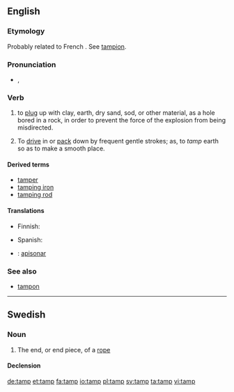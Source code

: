 ==English==

===Etymology===
Probably related to French {{term|tamponner||to plug or stop|lang=fr}}. See [[tampion]].
: {{etystub}}

===Pronunciation===
* {{a|UK}} {{IPA|/tæmp/}}, {{SAMPA|/t{mp/}}

===Verb===
{{en-verb|tamps|tamping|tamped|tamped}}

# {{context|blasting}} to [[plug]] up with clay, earth, dry sand, sod, or other material, as a hole bored in a rock, in order to prevent the force of the explosion from being misdirected.
# To [[drive]] in or [[pack]] down by frequent gentle strokes; as, to ''tamp'' earth so as to make a smooth place.

====Derived terms====
* [[tamper]]
* [[tamping iron]]
* [[tamping rod]]

====Translations====
{{trans-top|to plug up with clay or other material}}
{{trans-mid}}
{{trans-bottom}}

{{trans-top|to pack down}}
* Finnish: {{t|fi|tampata}}
{{trans-mid}}
* Spanish: {{t|es|apisonar}}
{{trans-bottom}}
{{checktrans-top}}
* {{ttbc|es}}: [[apisonar]]
{{trans-bottom}}

===See also===
* [[tampon]]

----

==Swedish==

===Noun===
{{sv-noun|g=c}}

# The end, or end piece, of a [[rope]]

====Declension====
{{sv-noun-reg-ar}}

[[de:tamp]]
[[et:tamp]]
[[fa:tamp]]
[[io:tamp]]
[[pl:tamp]]
[[sv:tamp]]
[[ta:tamp]]
[[vi:tamp]]